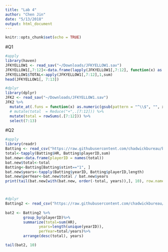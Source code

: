 ```yaml
---
title: "Lab 4"
author: "Chen Jin"
date: "5/13/2018"
output: html_document
---
```


```r
knitr::opts_chunk$set(echo = TRUE)
```

#Q1
```r
#apply
library(haven)
JFKYELLOW1 <- read_sav("~/Downloads/JFKYELLOW1.sav")
JFKYELLOW1[,7:12]<-data.frame(lapply(JFKYELLOW1[,7:12], function(x) as.numeric(gsub("[^[:digit:]\\.]+","", x))))
JFKYELLOW1$TOTAL<-apply(JFKYELLOW1[,7:12],1,sum)
head(JFKYELLOW1[, 7:13])

#dplyr
library(dplyr)
JFK2 <- read_sav("~/Downloads/JFKYELLOW1.sav")
JFK2 %>%
  mutate_at(.funs = function(x) as.numeric(gsub(pattern = "^\\$", "", x)), .vars = 7:12) %>% 
  # mutate(total  = Reduce("+",.[7:12])) %>% 
  mutate(total = rowSums(.[7:12])) %>% 
  select(7:13)
```

#Q2
```r
#apply
library(readr)
Batting <- read_csv("https://raw.githubusercontent.com/chadwickbureau/baseballdatabank/master/core/Batting.csv")
total<-tapply(Batting$HR, Batting$playerID,sum)
bat.new<-data.frame(playerID = names(total))
bat.new$total<-total
Batting<-Batting[Batting$stint=="1", ]
bat.new$years<-tapply(Batting$yearID, Batting$playerID,length)
bat.new$perYear<-bat.new$total / bat.new$years
print(tail(bat.new[with(bat.new, order(-total, years)),], 10), row.names = T)



#dplyr
Batting2 <- read_csv("https://raw.githubusercontent.com/chadwickbureau/baseballdatabank/master/core/Batting.csv")
  
bat2 <- Batting2 %>% 
        group_by(playerID)%>%
        summarize(total=sum(HR),
               years=length(unique(yearID)),
               perYear=total/years)%>% 
        arrange(desc(total), years)

tail(bat2, 10)
```

